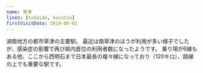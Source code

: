 ```yaml
---
name: 草津
lines: [tokaido, kusatsu]
firstVisitDate: 2019-06-01
---
```


湖南地方の都市草津の主要駅。
最近は南草津のほうが利用が多い様子でしたが、感染症の影響で再び県内首位の利用者数になったようです。
乗り場が6線もある他、ここから西明石まで日本最長の複々線になっており（120キロ）、路線の上でも重要な駅です。

